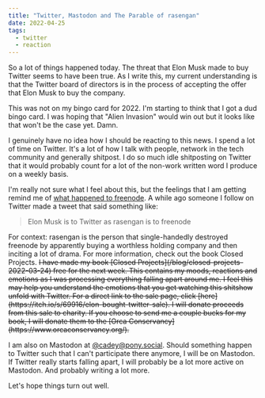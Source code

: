 ```yaml
---
title: "Twitter, Mastodon and The Parable of rasengan"
date: 2022-04-25
tags:
  - twitter
  - reaction
---
```


So a lot of things happened today. The threat that Elon Musk made to
buy Twitter seems to have been true. As I write this, my current
understanding is that the Twitter board of directors is in the process
of accepting the offer that Elon Musk to buy the company.

<XeblogConv name="Cadey" mood="coffee">
  This was not on my bingo card for 2022. I'm starting to think that I got a dud
  bingo card. I was hoping that "Alien Invasion" would win out but it looks like
  that won't be the case yet. Damn.
</XeblogConv>

I genuinely have no idea how I should be reacting to this news. I
spend a lot of time on Twitter. It's a lot of how I talk with people,
network in the tech community and generally shitpost. I do so much
idle shitposting on Twitter that it would probably count for a lot of
the non-work written word I produce on a weekly basis.

I'm really not sure what I feel about this, but the feelings that I am
getting remind me of [what happened to
freenode](/blog/series/freenode). A while ago someone I follow on
Twitter made a tweet that said something like:

> Elon Musk is to Twitter as rasengan is to freenode

<XeblogConv name="Mara" mood="hacker">
  For context: rasengan is the person that single-handedly destroyed freenode by
  apparently buying a worthless holding company and then inciting a lot of
  drama. For more information, check out the book Closed Projects.
</XeblogConv>

<del>
  I have made my book [Closed Projects](/blog/closed-projects-2022-03-24) free
  for the next week. This contains my moods, reactions and emotions as I was
  processing everything falling apart around me. I feel this may help you
  understand the emotions that you get watching this shitshow unfold with
  Twitter.
</del>

<del>
  For a direct link to the sale page, click
  [here](https://itch.io/s/69916/elon-bought-twitter-sale). I will donate
  proceeds from this sale to charity. If you choose to send me a couple bucks
  for my book, I will donate them to the [Orca
  Conservancy](https://www.orcaconservancy.org/).
</del>

I am also on Mastodon at
[@cadey@pony.social](https://pony.social/@cadey). Should something
happen to Twitter such that I can't participate there anymore, I will
be on Mastodon. If Twitter really starts falling apart, I will
probably be a lot more active on Mastodon. And probably writing a lot
more.

Let's hope things turn out well.
